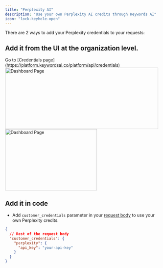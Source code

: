 ```yaml
---
title: "Perplexity AI"
description: "Use your own Perplexity AI credits through Keywords AI"
icon: "lock-keyhole-open"
---
```


There are 2 ways to add your Perplexity credentials to your requests:
## Add it from the UI at the organization level.

<Steps>
<Step title="Go to the Credentials page">
Go to [Credentials page](https://platform.keywordsai.co/platform/api/credentials)
<img height="200" width="500"  src="/images/bring-own-key.png" alt="Dashboard Page"/>
</Step>
<Step title="Add your Perplexity credentials.">

<img height="200" width="300"  src="/images/providers/perplexity.png" alt="Dashboard Page"/>
</Step>

</Steps>

## Add it in code
- Add `customer_credentials` parameter in your [request body](/api-endpoints/proxy-endpoints/chat-completions) to use your own Perplexity credits.

```json
{
  // Rest of the request body
  "customer_credentials": {
    "perplexity": {
      "api_key": "your-api-key"
    }
  }
}
```
